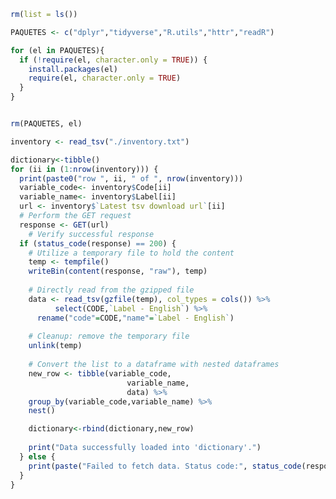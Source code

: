 ```r

rm(list = ls())

PAQUETES <- c("dplyr","tidyverse","R.utils","httr","readR")

for (el in PAQUETES){
  if (!require(el, character.only = TRUE)) {
    install.packages(el)
    require(el, character.only = TRUE)
  }
}


rm(PAQUETES, el)
```

```r
inventory <- read_tsv("./inventory.txt")
```
```r
dictionary<-tibble()
for (ii in (1:nrow(inventory))) {
  print(paste0("row ", ii, " of ", nrow(inventory)))
  variable_code<- inventory$Code[ii]
  variable_name<- inventory$Label[ii]
  url <- inventory$`Latest tsv download url`[ii]
  # Perform the GET request
  response <- GET(url)
    # Verify successful response
  if (status_code(response) == 200) {
    # Utilize a temporary file to hold the content
    temp <- tempfile()
    writeBin(content(response, "raw"), temp)
    
    # Directly read from the gzipped file
    data <- read_tsv(gzfile(temp), col_types = cols()) %>% 
          select(CODE,`Label - English`) %>% 
      rename("code"=CODE,"name"=`Label - English`)
    
    # Cleanup: remove the temporary file
    unlink(temp)
    
    # Convert the list to a dataframe with nested dataframes
    new_row <- tibble(variable_code,
                          variable_name,
                          data) %>%
    group_by(variable_code,variable_name) %>% 
    nest()

    dictionary<-rbind(dictionary,new_row)
    
    print("Data successfully loaded into 'dictionary'.")
  } else {
    print(paste("Failed to fetch data. Status code:", status_code(response)))
  }
}





```

